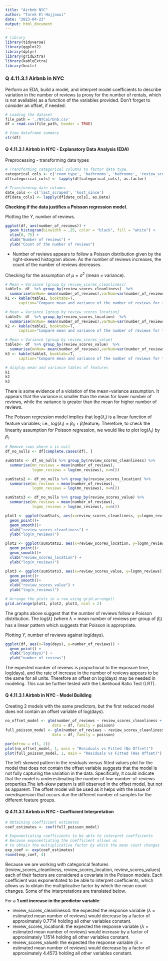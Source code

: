```yaml
---
title: "Airbnb NYC"
author: "Tarek El-Hajjaoui"
date: "2023-04-23"
output: html_document
---
```


```r
# library
library(tidyverse)
library(ggplot2)
library(dplyr)
library(gridExtra)
library(kableExtra)
library(knitr)
```

### Q 4.11.3.1 Airbnb in NYC
Perform an EDA, build a model, and interpret model coefficients to describe variation in the number of reviews (a proxy for the number of rentals, which is not available) as a function of the variables provided. Don’t forget to consider an offset, if needed.

```r
# Loading the dataset
file_path = './NYCairbnb.csv'
df = read.csv(file_path, header = TRUE)
```

```r
# View dataframe summary
str(df)
```

####  Q 4.11.3.1 Airbnb in NYC - Explanatory Data Analysis (EDA)

Preprocessing - transforming data types
```r
# Transforming categorical columns to factor data type.
categorical_cols <- c('room_type', 'bathrooms', 'bedrooms', 'review_scores_cleanliness', 'review_scores_location', 'review_scores_value', 'instant_bookable')
df[categorical_cols] <- lapply(df[categorical_cols], as.factor)

# Transforming date columns
date_cols <- c('last_scraped', 'host_since')
df[date_cols] <- lapply(df[date_cols], as.Date)
```

**Checking if the data justifies a Poisson regression model.**

Plotting the $Y$, number of reviews.
```r
ggplot(df, aes(number_of_reviews)) +
  geom_histogram(binwidth = .25, color = "black", fill = "white") +
  xlim(0, 75) +
  xlab("Number of reviews") +
  ylab("Count of the number of reviews")
```

- Number of reviews appears to follow a Poisson distribution given by the right-skewed histogram above. As the number of reviews increases, the count of the number of reviews decreases.

Checking for the assumption of $\mu = \sigma^2$ (mean = variance).
```r

# Mean = Variance [group by review_scores_cleanliness]
table1<- df  %>% group_by(review_scores_cleanliness)  %>% 
  summarise(mnNum= mean(number_of_reviews),varNum=var(number_of_reviews),n=n())
k1 <- kable(table1, booktabs=T, 
      caption="Compare mean and variance of the number of reviews for the review score cleaniness groups.",col.names = c("review_scores_cleanliness", "Mean", "Variance", "n")) %>% kable_styling(full_width = F)

# Mean = Variance [group by review_scores_location]
table2<- df  %>% group_by(review_scores_location)  %>% 
  summarise(mnNum= mean(number_of_reviews),varNum=var(number_of_reviews),n=n())
k2 <- kable(table2, booktabs=T, 
      caption="Compare mean and variance of the number of reviews for the review score location groups.",col.names = c("review_scores_location", "Mean", "Variance", "n"))%>% kable_styling(full_width = F)

# Mean = Variance [group by review_scores_value]
table3<- df  %>% group_by(review_scores_value)  %>% 
  summarise(mnNum= mean(number_of_reviews),varNum=var(number_of_reviews),n=n())
k3 <- kable(table3, booktabs=T, 
      caption="Compare mean and variance of the number of reviews for the review score value groups.",col.names = c("review_scores_value", "Mean", "Variance", "n")) %>% kable_styling(full_width = F)

# display mean and variance tables of features
k1 
k2
k3
```
There is some evidence of a violation of the mean=variance assumption. It appears that the variance is smaller than the mean for lower number of reviews, while the variance is greater than the mean for higher number of reviews. 

The Poisson regression model implies that log($\lambda_i$) is a linear function of feature variables; i.e., $log(\lambda_i)=\beta_0+\beta_i\textrm{feature}_i$. Therefore, to check the linearity assumption for Poisson regression, we would like to plot log($\lambda_i$) by $\beta_i$.

```r
# Remove rows where x is null
df_no_nulls <- df[complete.cases(df), ]

sumStats <- df_no_nulls %>% group_by(review_scores_cleanliness) %>%
  summarise(mn_reviews = mean(number_of_reviews),
            logmn_reviews = log(mn_reviews), n=n())

sumStats2 <- df_no_nulls %>% group_by(review_scores_location) %>%
  summarise(mn_reviews = mean(number_of_reviews),
            logmn_reviews = log(mn_reviews), n=n())

sumStats3 <- df_no_nulls %>% group_by(review_scores_value) %>%
  summarise(mn_reviews = mean(number_of_reviews),
            logmn_reviews = log(mn_reviews), n=n())

plot1 <- ggplot(sumStats, aes(x=review_scores_cleanliness, y=logmn_reviews)) +
  geom_point()+
  geom_smooth()+
  xlab("review_scores_cleanliness") +
  ylab("log(n_reviews)")

plot2 <- ggplot(sumStats2, aes(x=review_scores_location, y=logmn_reviews)) +
  geom_point()+
  geom_smooth()+
  xlab("review_scores_location") +
  ylab("log(n_reviews)")

plot3 <- ggplot(sumStats3, aes(x=review_scores_value, y=logmn_reviews)) +
  geom_point()+
  geom_smooth()+
  xlab("review_scores_value") +
  ylab("log(n_reviews)")

# Arrange the plots in a row using grid.arrange()
grid.arrange(plot1, plot2, plot3, ncol = 2)
```

The graphs above suggest that the number of reviews follow a Poisson distribution. The $log(\lambda)$ (where $\lambda$ = mean number of reviews per group of $\beta_i$) has a linear pattern which suggests that Poisson is appropriate.

Plotting $Y$, number of reviews against log(days).
```r
ggplot(df, aes(x=log(days), y=number_of_reviews)) +
  geom_point() +
  xlab("log(days)") +
  ylab("number of reviews")
```

The expected number of reviews is proportional to the exposure time, log(days), and the rate of increase in the number of reviews appears to be the same for all units. Therefore an offset on log(days) may be needed in modeling. This can be further tested with the Likelihood Ratio Test (LRT). 

#### Q 4.11.3.1 Airbnb in NYC - Model Building

Creating 2 models with the same predictors, but the first reduced model does not contain an offset variable of log(days).
```r
no_offset_model <- glm(number_of_reviews ~ review_scores_cleanliness + review_scores_location + review_scores_value,
                     data = df, family = poisson)
full_poisson_model <- glm(number_of_reviews ~ review_scores_cleanliness + review_scores_location + review_scores_value + offset(log(days)),
                     data = df, family = poisson)
```


```r
par(mfrow = c(1, 2))
plot(no_offset_model, 1, main = "Residuals vs Fitted (No Offset)")
plot(full_poisson_model, 1, main = "Residuals vs Fitted (Has Offset)")

```

The left-skewed pattern in the residuals versus fitted values plot for the model that does not contain the offset variable suggests that the model is not fully capturing the variation in the data. Specifically, it could indicate that the model is underestimating the number of low-number-of-reviews properties.The left-skew pattern is still observed in the offset model, but not as apparent. The offset model will be used as it helps with the issue of overdispersion that occurs due the different number of samples for the different feature groups.

#### Q 4.11.3.1 Airbnb in NYC - Coefficient Interpretation
```r
# Obtaining coefficient estimates
coef_estimates <- coef(full_poisson_model)

# Exponentiating coefficients to be able to interpret coefficients
# Because exponentiating the coefficient allows us 
# to obtain the multiplicative factor by which the mean count changes
exp_coef <- exp(coef_estimates)
round(exp_coef, 4)
```

Because we are working with categorical features (review_scores_cleanliness, review_scores_location, review_scores_values) each of their factors are considered a covariate in the Poisson models. Each coefficient was exponentiated to be able to interpret coefficients, which allows us to obtain the multiplicative factor by which the mean count changes. Some of the interpretations are translated below. 

For a **1 unit increase in the predictor variable**:

- review_scores_cleanliness4: the expected the response variable ($\lambda$ = estimated mean number of reviews) would decrease by a factor of approximately 0.7714 holding all other variables constant.
- review_scores_location8: the expected the response variable ($\lambda$ = estimated mean number of reviews) would increase by a factor of approximately 1.1514 holding all other variables constant.
- review_scores_value9: the expected the response variable ($\lambda$ = estimated mean number of reviews) would decrease by a factor of approximately 4.4573 holding all other variables constant.

<!-- ```{r} -->
<!-- # Create a matrix for plots -->
<!-- # par(mfrow = c(1, 1)) -->

<!-- # Set up the plotting device with a larger width -->
<!-- #options(repr.plot.width = 8, repr.plot.height = 4) -->
<!-- # Set the margins for each individual plot -->
<!-- par(mar = c(4, 4, 2, 1),mfrow = c(2, 2)) -->

<!-- plot(df[['review_scores_cleanliness']], df$number_of_reviews, xlab='review_scores_cleanliness', ylab="n_reviews", type = "h") -->
<!-- plot(df[['review_scores_location']], df$number_of_reviews, xlab='review_scores_location', ylab="number_of_reviews", type = "h") -->
<!-- plot(df[['review_scores_value']], df$number_of_reviews, xlab='review_scores_value', ylab="number_of_reviews", type = "h") -->
<!-- ``` -->

<!-- To test out if the full model (model with the offset variable) is needed, the Likelihood Ratio Test (LRT) will be performed. Likelihood refers to the probability of observing the data given the model and the estimated parameters. The ANOVA (Analysis of variance) will be used to conduct the LRT. -->
<!-- ```{r} -->
<!-- # Perform the likelihood ratio test using anova() -->
<!-- anova(no_offset_model, full_poisson_model, test = "LRT") -->
<!-- ``` -->

<!-- ```{r} -->
<!-- # Calculate test statistic and p-value -->
<!-- test_stat <- 2 * (logLik(full_poisson_model) - logLik(no_offset_model)) -->
<!-- test_stat -->
<!-- #p_value <- pchisq(test_stat, df = 1, lower.tail = FALSE) -->
<!-- #p-value -->
<!-- ``` -->

<!-- The test statistic from the Log Likelihood test is too large to calculate a p-value from the Chi-square distribution and so a different method, the AIC metric, will be used to compare the models. -->

<!-- ```{r} -->
<!-- # Compute AIC and BIC -->
<!-- results <- data.frame( -->
<!--   model = c("no_offset_model", "full_poisson_model"), -->
<!--   df = AIC(no_offset_model, full_poisson_model)$df, -->
<!--   AIC = AIC(no_offset_model, full_poisson_model)$AIC, -->
<!--   BIC = BIC(no_offset_model, full_poisson_model)$BIC -->
<!-- ) -->

<!-- results -->
<!-- ``` -->

